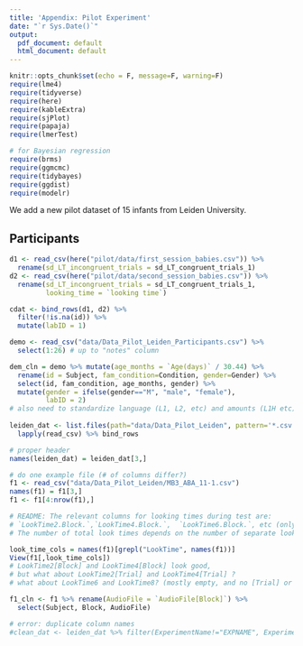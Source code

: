 ```yaml
---
title: 'Appendix: Pilot Experiment'
date: "`r Sys.Date()`"
output:
  pdf_document: default
  html_document: default
---
```


```r
knitr::opts_chunk$set(echo = F, message=F, warning=F)
require(lme4)
require(tidyverse)
require(here)
require(kableExtra)
require(sjPlot)
require(papaja)
require(lmerTest)

# for Bayesian regression
require(brms)
require(ggmcmc)
require(tidybayes)
require(ggdist)
require(modelr)
```

We add a new pilot dataset of 15 infants from Leiden University.

## Participants

```r
d1 <- read_csv(here("pilot/data/first_session_babies.csv")) %>%
  rename(sd_LT_incongruent_trials = sd_LT_congruent_trials_1) 
d2 <- read_csv(here("pilot/data/second_session_babies.csv")) %>%
  rename(sd_LT_incongruent_trials = sd_LT_congruent_trials_1,
         looking_time = `looking time`) 

cdat <- bind_rows(d1, d2) %>%
  filter(!is.na(id)) %>%
  mutate(labID = 1)
```

```r
demo <- read_csv("data/Data_Pilot_Leiden_Participants.csv") %>%
  select(1:26) # up to "notes" column

dem_cln = demo %>% mutate(age_months = `Age(days)` / 30.44) %>%
  rename(id = Subject, fam_condition=Condition, gender=Gender) %>%
  select(id, fam_condition, age_months, gender) %>%
  mutate(gender = ifelse(gender=="M", "male", "female"),
         labID = 2)
# also need to standardize language (L1, L2, etc) and amounts (L1H etc)
  
leiden_dat <- list.files(path="data/Data_Pilot_Leiden", pattern='*.csv', full.names=T) %>% 
  lapply(read_csv) %>% bind_rows 

# proper header
names(leiden_dat) = leiden_dat[3,]

# do one example file (# of columns differ?)
f1 <- read_csv("data/Data_Pilot_Leiden/MB3_ABA_11-1.csv")
names(f1) = f1[3,]
f1 <- f1[4:nrow(f1),]

# README: The relevant columns for looking times during test are:
# `LookTime2.Block.`,`LookTime4.Block.`,  `LookTime6.Block.`, etc (only even numbers). 
# The number of total look times depends on the number of separate looks that infants made.

look_time_cols = names(f1)[grepl("LookTime", names(f1))]
View(f1[,look_time_cols])
# LookTime2[Block] and LookTime4[Block] look good, 
# but what about LookTime2[Trial] and LookTime4[Trial] ?
# what about LookTime6 and LookTime8? (mostly empty, and no [Trial] or [Block] suffix)

f1_cln <- f1 %>% rename(AudioFile = `AudioFile[Block]`) %>%
  select(Subject, Block, AudioFile)

# error: duplicate column names
#clean_dat <- leiden_dat %>% filter(ExperimentName!="EXPNAME", ExperimentName!="1")

```


